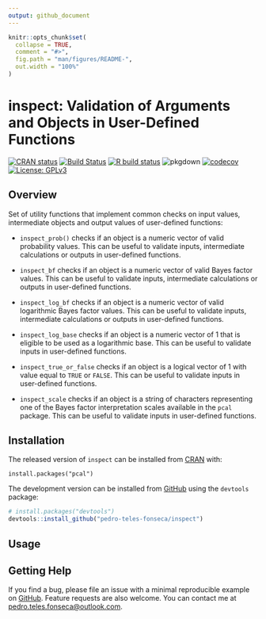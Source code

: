 ```yaml
---
output: github_document
---
```


<!-- README.md is generated from README.Rmd. Please edit that file -->

```r
knitr::opts_chunk$set(
  collapse = TRUE,
  comment = "#>",
  fig.path = "man/figures/README-",
  out.width = "100%"
)
```

# inspect: Validation of Arguments and Objects in User-Defined Functions

<!-- badges: start -->
[![CRAN status](https://www.r-pkg.org/badges/version/inspect)](https://CRAN.R-project.org/package=inspect)
[![Build Status](https://travis-ci.com/pedro-teles-fonseca/inspect.svg?branch=master)](https://travis-ci.com/pedro-teles-fonseca/inspect)
[![R build status](https://github.com/pedro-teles-fonseca/inpsect/workflows/R-CMD-check/badge.svg)](https://github.com/pedro-teles-fonseca/inpsect/actions)
![pkgdown](https://github.com/pedro-teles-fonseca/inspect/workflows/pkgdown/badge.svg)
[![codecov](https://codecov.io/gh/pedro-teles-fonseca/inspect/branch/master/graph/badge.svg)](https://codecov.io/gh/pedro-teles-fonseca/inspect)
[![License: GPLv3](https://img.shields.io/badge/License-GPLv3-blue.svg)](https://www.gnu.org/licenses/gpl-3.0)
<!-- badges: end -->

## Overview

Set of utility functions that implement common checks on input values, intermediate objects and output values of user-defined functions:

  - `inspect_prob()` checks if an object is a numeric vector of valid probability values. This can be useful to validate inputs, intermediate calculations or outputs in user-defined functions.

  - `inspect_bf` checks if an object is a numeric vector of valid Bayes factor values. This can be useful to validate inputs, intermediate calculations or outputs in user-defined functions.

  - `inspect_log_bf` checks if an object is a numeric vector of valid logarithmic Bayes factor values.  This can be useful to validate inputs, intermediate calculations or outputs in user-defined functions.

  - `inspect_log_base` checks if an object is a numeric vector of \code{\link[base]{length}} 1 that is eligible to be used as a logarithmic base. This can be useful to validate inputs in user-defined functions.
  
  - `inspect_true_or_false` checks if an object is a logical vector of \code{\link[base]{length}} 1 with value equal to `TRUE` or `FALSE`. This can be useful to validate inputs in user-defined functions.

  -  `inspect_scale` checks if an object is a string of characters representing one of the Bayes factor interpretation scales available in the `pcal` package. This can be useful to validate inputs in user-defined functions.
  
## Installation

The released version of `inspect` can be installed from
[CRAN](https://CRAN.R-project.org) with:

``` inspect
install.packages("pcal")
```

The development version can be installed from
[GitHub](https://github.com/) using the `devtools` package:

``` r
# install.packages("devtools")
devtools::install_github("pedro-teles-fonseca/inspect")
```

## Usage


## Getting Help

If you find a bug, please file an issue with a minimal reproducible
example on [GitHub](https://github.com/pedro-teles-fonseca/pcal/inspect).
Feature requests are also welcome. You can contact me at
<pedro.teles.fonseca@outlook.com>.

